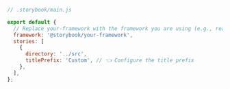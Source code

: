 ```js
// .storybook/main.js

export default {
  // Replace your-framework with the framework you are using (e.g., react-webpack5, vue3-vite)
  framework: '@storybook/your-framework',
  stories: [
    {
      directory: '../src',
      titlePrefix: 'Custom', // 👈 Configure the title prefix
    },
  ],
};
```
